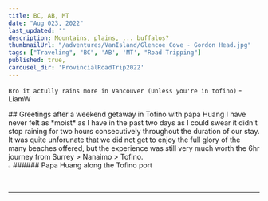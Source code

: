 ```yaml
---
title: BC, AB, MT
date: "Aug 023, 2022"
last_updated: ''
description: Mountains, plains, ... buffalos?
thumbnailUrl: "/adventures/VanIsland/Glencoe Cove - Gordon Head.jpg"
tags: ["Traveling", "BC", 'AB', 'MT', "Road Tripping"]
published: true,
carousel_dir: 'ProvincialRoadTrip2022'
---
```



`Bro it actully rains more in Vancouver (Unless you're in tofino)` - LiamW
<div>
  <div>
    ## Greetings after a weekend getaway in Tofino with papa Huang I have never
    felt as *moist* as I have in the past two days as I could swear it didn't
    stop raining for two hours consecutively throughout the duration of our
    stay. It was quite unforunate that we did not get to enjoy the full glory of
    the many beaches offered, but the experience was still very much worth the
    6hr journey from Surrey > Nanaimo > Tofino.
  </div>
  <div>
    <Image
      src={"/adventures/VanIsland/Papa Huang @ Tofino Port.jpg"}
      height="1%"
      width="1%"
      quality = {100}
      alt="thumbnail"
      layout="responsive"
    />
    ###### Papa Huang along the Tofino port
  </div>

  ***
</div>
